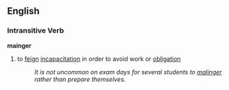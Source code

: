 == English ==
=== Intransitive Verb ===
'''mainger'''
# to [[feign]] [[incapacitation]] in order to avoid work or [[obligation]]
#: ''It is not uncommon on exam days for several students to [[malinger]] rather than prepare themselves.''